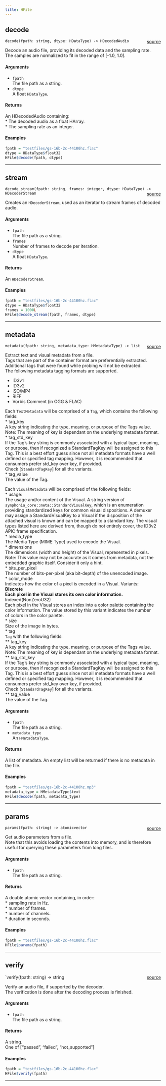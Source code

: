 ```yaml
---
title: HFile
---
```


## decode

`decode(fpath: string, dtype: HDataType) -> HDecodedAudio` <span style="float: right;"> [source](https://github.com/daniellga/harmonium/tree/master/r-harmonium/src/rust/src/hfile.rs#L139) </span> \

Decode an audio file, providing its decoded data and the sampling rate. \
The samples are normalized to fit in the range of \[-1.0, 1.0\].

#### Arguments

* `fpath` \
The file path as a string. \
* `dtype` \
A float `HDataType`. \

#### Returns

An HDecodedAudio containing: \
* The decoded audio as a float HArray. \
* The sampling rate as an integer. \

#### Examples

```r
fpath = "testfiles/gs-16b-2c-44100hz.flac"
dtype = HDataType$float32
HFile$decode(fpath, dtype)
```

_________

## stream

`decode_stream(fpath: string, frames: integer, dtype: HDataType) -> HDecoderStream` <span style="float: right;"> [source](https://github.com/daniellga/harmonium/tree/master/r-harmonium/src/rust/src/hfile.rs#L192) </span> \

Creates an `HDecoderStream`, used as an iterator to stream frames of decoded audio. \


#### Arguments

* `fpath` \
The file path as a string. \
* `frames` \
Number of frames to decode per iteration. \
* `dtype` \
A float `HDataType`. \

#### Returns

An `HDecoderStream`. \

#### Examples

```r
fpath = "testfiles/gs-16b-2c-44100hz.flac"
dtype = HDataType$float32
frames = 1000L
HFile$decode_stream(fpath, frames, dtype)
```

_________

## metadata

`metadata(fpath: string, metadata_type: HMetadataType) -> list` <span style="float: right;"> [source](https://github.com/daniellga/harmonium/tree/master/r-harmonium/src/rust/src/hfile.rs#L297) </span> \

Extract text and visual metadata from a file. \
Tags that are part of the container format are preferentially extracted. Additional tags that were found while probing will not be extracted. \
The following metadata tagging formats are supported. \

* ID3v1 \
* ID3v2 \
* ISO/MP4 \
* RIFF \
* Vorbis Comment (in OGG & FLAC) \

Each `TextMetadata` will be comprised of a `Tag`, which contains the following fields: \
* tag_key \
    A key string indicating the type, meaning, or purpose of the Tags value. Note: The meaning of key is dependant on the underlying metadata format. \
* tag_std_key \
    If the Tag’s key string is commonly associated with a typical type, meaning, or purpose, then if recognized a StandardTagKey will be assigned
    to this Tag. This is a best effort guess since not all metadata formats have a well defined or specified tag mapping. However, it is recommended that
    consumers prefer std_key over key, if provided. \
    Check [`StandardTagKey`] for all the variants. \
* tag_value \
    The value of the Tag. \

Each `VisualMetadata` will be comprised of the following fields: \
* usage: \
    The usage and/or content of the Visual. A string version of `symphonia_core::meta::StandardVisualKey`, which is an enumeration providing
    standardized keys for common visual dispositions. A demuxer may assign a StandardVisualKey to a Visual if the disposition of the attached visual
    is known and can be mapped to a standard key. The visual types listed here are derived from, though do not entirely cover, the ID3v2 APIC frame specification. \
* media_type \
    The Media Type (MIME Type) used to encode the Visual. \
* dimensions \
    The dimensions (width and height) of the Visual, represented in pixels. \
    Note: This value may not be accurate as it comes from metadata, not the
    embedded graphic itself. Consider it only a hint. \
* bits_per_pixel \
    The number of bits-per-pixel (aka bit-depth) of the unencoded image. \
* color_mode \
    Indicates how the color of a pixel is encoded in a Visual. Variants: \
    **Discrete \
        Each pixel in the Visual stores its own color information. \
    **Indexed(NonZeroU32) \
        Each pixel in the Visual stores an index into a color palette containing the color information. The value stored by this variant indicates the number \
        of colors in the color palette. \
* size \
    Size of the image in bytes. \
* tag \
    `Tag` with the following fields: \
        ** tag_key \
            A key string indicating the type, meaning, or purpose of the Tags value. Note: The meaning of key is dependant on the underlying metadata format. \
        ** tag_std_key \
            If the Tag’s key string is commonly associated with a typical type, meaning, or purpose, then if recognized a StandardTagKey will be assigned
            to this Tag. This is a best effort guess since not all metadata formats have a well defined or specified tag mapping. However, it is recommended that
            consumers prefer std_key over key, if provided. \
            Check [`StandardTagKey`] for all the variants. \
        ** tag_value \
            The value of the Tag. \

#### Arguments

* `fpath` \
The file path as a string. \
* `metadata_type` \
An `HMetadataType`. \

#### Returns

A list of metadata. An empty list will be returned if there is no metadata in the file. \

#### Examples

```r
fpath = "testfiles/gs-16b-2c-44100hz.mp3"
metadata_type = HMetadataType$text
HFile$decode(fpath, metadata_type)
```

_________

## params

`params(fpath: string) -> atomicvector` <span style="float: right;"> [source](https://github.com/daniellga/harmonium/tree/master/r-harmonium/src/rust/src/hfile.rs#L368) </span> \

Get audio parameters from a file. \
Note that this avoids loading the contents into memory, and is therefore useful for querying these parameters from long files. \

#### Arguments

* `fpath` \
The file path as a string. \

#### Returns

A double atomic vector containing, in order: \
* sampling rate in Hz. \
* number of frames. \
* number of channels. \
* duration in seconds. \

#### Examples

```r
fpath = "testfiles/gs-16b-2c-44100hz.flac"
HFile$params(fpath)
```

_________

## verify

`verify(fpath: string) -> string <span style="float: right;"> [source](https://github.com/daniellga/harmonium/tree/master/r-harmonium/src/rust/src/hfile.rs#L404) </span> \

Verify an audio file, if supported by the decoder. \
The verification is done after the decoding process is finished. \

#### Arguments

* `fpath` \
The file path as a string. \

#### Returns

A string. \
One of \["passed", "failed", "not_supported"\] \

#### Examples

```r
fpath = "testfiles/gs-16b-2c-44100hz.flac"
HFile$verify(fpath)
```

_________
